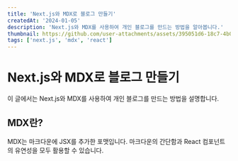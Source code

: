 ```yaml
---
title: 'Next.js와 MDX로 블로그 만들기'
createdAt: '2024-01-05'
description: 'Next.js와 MDX를 사용하여 개인 블로그를 만드는 방법을 알아봅니다.'
thumbnail: https://github.com/user-attachments/assets/395051d6-18c7-4b08-9f01-7d2e8f0dcc95
tags: ['next.js', 'mdx', 'react']
---
```


# Next.js와 MDX로 블로그 만들기

이 글에서는 Next.js와 MDX를 사용하여 개인 블로그를 만드는 방법을 설명합니다.

## MDX란?

MDX는 마크다운에 JSX를 추가한 포맷입니다. 마크다운의 간단함과 React 컴포넌트의 유연성을 모두 활용할 수 있습니다.